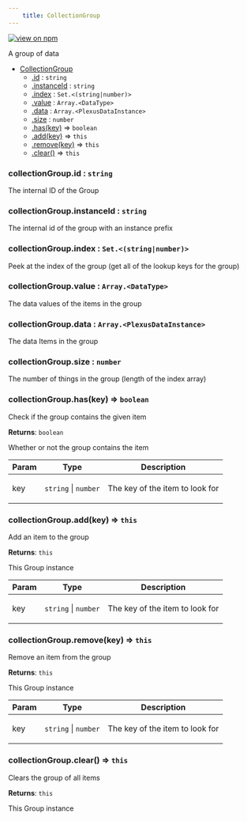 ```yaml
--- 
	title: CollectionGroup 
--- 
```


[![view on npm](http://img.shields.io/npm/v/@plexusjs/core.svg)](https://www.npmjs.org/package/@plexusjs/core)

A group of data


* [CollectionGroup](#CollectionGroup)
    * [.id](#CollectionGroup+id) : <code>string</code>
    * [.instanceId](#CollectionGroup+instanceId) : <code>string</code>
    * [.index](#CollectionGroup+index) : <code>Set.&lt;(string\|number)&gt;</code>
    * [.value](#CollectionGroup+value) : <code>Array.&lt;DataType&gt;</code>
    * [.data](#CollectionGroup+data) : <code>Array.&lt;PlexusDataInstance&gt;</code>
    * [.size](#CollectionGroup+size) : <code>number</code>
    * [.has(key)](#CollectionGroup+has) ⇒ <code>boolean</code>
    * [.add(key)](#CollectionGroup+add) ⇒ <code>this</code>
    * [.remove(key)](#CollectionGroup+remove) ⇒ <code>this</code>
    * [.clear()](#CollectionGroup+clear) ⇒ <code>this</code>

<a name="CollectionGroup+id"></a>

### collectionGroup.id : <code>string</code>
<p>The internal ID of the Group</p>

<a name="CollectionGroup+instanceId"></a>

### collectionGroup.instanceId : <code>string</code>
<p>The internal id of the group with an instance prefix</p>

<a name="CollectionGroup+index"></a>

### collectionGroup.index : <code>Set.&lt;(string\|number)&gt;</code>
<p>Peek at the index of the group (get all of the lookup keys for the group)</p>

<a name="CollectionGroup+value"></a>

### collectionGroup.value : <code>Array.&lt;DataType&gt;</code>
<p>The data values of the items in the group</p>

<a name="CollectionGroup+data"></a>

### collectionGroup.data : <code>Array.&lt;PlexusDataInstance&gt;</code>
<p>The data Items in the group</p>

<a name="CollectionGroup+size"></a>

### collectionGroup.size : <code>number</code>
<p>The number of things in the group (length of the index array)</p>

<a name="CollectionGroup+has"></a>

### collectionGroup.has(key) ⇒ <code>boolean</code>
<p>Check if the group contains the given item</p>

**Returns**: <code>boolean</code> <p>Whether or not the group contains the item</p>  

| Param | Type | Description |
| --- | --- | --- |
| key | <code>string</code> \| <code>number</code> | <p>The key of the item to look for</p> |

<a name="CollectionGroup+add"></a>

### collectionGroup.add(key) ⇒ <code>this</code>
<p>Add an item to the group</p>

**Returns**: <code>this</code> <p>This Group instance</p>  

| Param | Type | Description |
| --- | --- | --- |
| key | <code>string</code> \| <code>number</code> | <p>The key of the item to look for</p> |

<a name="CollectionGroup+remove"></a>

### collectionGroup.remove(key) ⇒ <code>this</code>
<p>Remove an item from the group</p>

**Returns**: <code>this</code> <p>This Group instance</p>  

| Param | Type | Description |
| --- | --- | --- |
| key | <code>string</code> \| <code>number</code> | <p>The key of the item to look for</p> |

<a name="CollectionGroup+clear"></a>

### collectionGroup.clear() ⇒ <code>this</code>
<p>Clears the group of all items</p>

**Returns**: <code>this</code> <p>This Group instance</p>  
